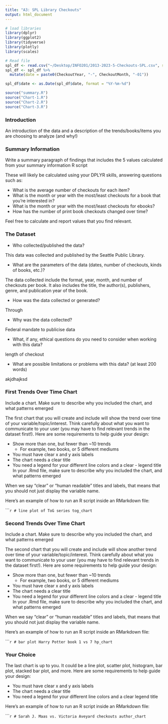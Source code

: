 ```yaml
---
title: "A3: SPL Library Checkouts"
output: html_document
---
```


```r

# load libraries
library(dplyr)
library(ggplot2)
library(tidyverse)
library(plotly)
library(scales)

# Read file
spl_df <- read.csv("~/Desktop/INFO201/2013-2023-5-Checkouts-SPL.csv", stringsAsFactors = F)
spl_df <- spl_df %>% 
  mutate(date = paste0(CheckoutYear, "-", CheckoutMonth, "-01"))

spl_df$date <- as.Date(spl_df$date, format = "%Y-%m-%d")

source("summary.R")
source("Chart-1.R")
source("Chart-2.R")
source("Chart-3.R")
```

### Introduction

An introduction of the data and a description of the trends/books/items you are choosing to analyze (and why!)



### Summary Information

Write a summary paragraph of findings that includes the 5 values calculated from your summary information R script

These will likely be calculated using your DPLYR skills, answering questions such as:

- What is the average number of checkouts for each item?
- What is the month or year with the most/least checkouts for a book that you're interested in?
- What is the month or year with the most/least checkouts for ebooks?
- How has the number of print book checkouts changed over time?

Feel free to calculate and report values that you find relevant.


### The Dataset

- Who collected/published the data?  

This data was collected and published by the Seattle Public Library.

- What are the parameters of the data (dates, number of checkouts, kinds of books, etc.)?

The data collected include the format, year, month, and number of checkouts per book. It also includes the title, the author(s), publishers, genre, and publication year of the book. 

- How was the data collected or generated?  

Through

- Why was the data collected?  

Federal mandate to publicise data

- What, if any, ethical questions do you need to consider when working with this data?  

length of checkout

- What are possible limitations or problems with this data?   (at least 200 words)

akjdhajksd


### First Trends Over Time Chart

Include a chart. Make sure to describe why you included the chart, and what patterns emerged

The first chart that you will create and include will show the trend over time of your variable/topic/interest. Think carefully about what you want to communicate to your user (you may have to find relevant trends in the dataset first!). Here are some requirements to help guide your design:

- Show more than one, but fewer than ~10 trends
  - For example, two books, or 5 different mediums
- You must have clear x and y axis labels
- The chart needs a clear title 
- You need a legend for your different line colors and a clear - legend title
In your .Rmd file, make sure to describe why you included the chart, and what patterns emerged

When we say "clear" or "human readable" titles and labels, that means that you should not just display the variable name.

Here's an example of how to run an R script inside an RMarkdown file:

``````r
# line plot of ToG series
tog_chart
```

### Second Trends Over Time Chart

Include a chart. Make sure to describe why you included the chart, and what patterns emerged

The second chart that you will create and include will show another trend over time of your variable/topic/interest. Think carefully about what you want to communicate to your user (you may have to find relevant trends in the dataset first!). Here are some requirements to help guide your design:

- Show more than one, but fewer than ~10 trends
  - For example, two books, or 5 different mediums
- You must have clear x and y axis labels
- The chart needs a clear title 
- You need a legend for your different line colors and a clear - legend title
In your .Rmd file, make sure to describe why you included the chart, and what patterns emerged

When we say "clear" or "human readable" titles and labels, that means that you should not just display the variable name.

Here's an example of how to run an R script inside an RMarkdown file:

``````r
# bar plot Harry Potter book 1 vs 7
hp_chart
```

### Your Choice

The last chart is up to you. It could be a line plot, scatter plot, histogram, bar plot, stacked bar plot, and more. Here are some requirements to help guide your design:

- You must have clear x and y axis labels
- The chart needs a clear title 
- You need a legend for your different line colors and a clear legend title

Here's an example of how to run an R script inside an RMarkdown file:

``````r
# Sarah J. Maas vs. Victoria Aveyard checkouts
author_chart
```


